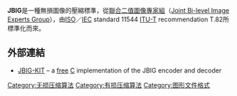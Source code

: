 {{Infobox file format
| name = JBIG
| extension = <tt>.jbg</tt>, <tt>.jbig</tt>
| mime = <tt>image/jpig</tt>
| typecode =
| uniform type = [[Image_file_formats|Image file formats]]
| owner = [[ISO|ISO]], [[IEC|IEC]], [[ITU-T|ITU-T]]
| genre =
| container for =
| contained by =
| extended from =
| extended to = [[JBIG2|JBIG2]]
}}
'''JBIG'''是一種無損圖像的壓縮標準，從[[聯合二值圖像專家組|聯合二值圖像專家組]]（[[Joint_Bi-level_Image_Experts_Group|Joint Bi-level Image Experts Group]]），由[[ISO|ISO]]／[[IEC|IEC]] standard 11544 [[ITU-T|ITU-T]] recommendation T.82所標準化而來。

== 外部連結 ==
* [http://www.cl.cam.ac.uk/~mgk25/jbigkit/ JBIG-KIT] {{Wayback|url=http://www.cl.cam.ac.uk/~mgk25/jbigkit/ |date=20210120160814 }} – a [[General_Public_Licence|free]] [[C语言|C]] implementation of the JBIG encoder and decoder
{{多媒體壓縮格式}}

[[Category:无损压缩算法|Category:无损压缩算法]]
[[Category:有损压缩算法|Category:有损压缩算法]]
[[Category:图形文件格式|Category:图形文件格式]]